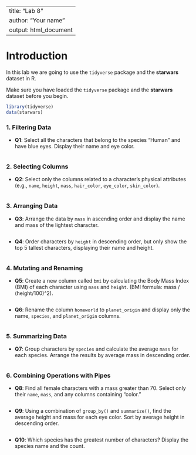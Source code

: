 
---
title: "Lab 8"
author: "Your name"
output: html_document
---

# Introduction

In this lab we are going to use the `tidyverse` package and the **starwars** dataset in R. 


Make sure you have loaded the `tidyverse` package and the **starwars** dataset before you begin.

```r
library(tidyverse)
data(starwars)
```


### 1. Filtering Data
- **Q1**: Select all the characters that belong to the species "Human" and have blue eyes. Display their name and eye color.

```r


```

### 2. Selecting Columns
- **Q2**: Select only the columns related to a character’s physical attributes (e.g., `name`, `height`, `mass`, `hair_color`, `eye_color`, `skin_color`).

```r


```

### 3. Arranging Data
- **Q3**: Arrange the data by `mass` in ascending order and display the name and mass of the lightest character.

```r


```

- **Q4**: Order characters by `height` in descending order, but only show the top 5 tallest characters, displaying their name and height.

```r


```

### 4. Mutating and Renaming
- **Q5**: Create a new column called `bmi` by calculating the Body Mass Index (BMI) of each character using `mass` and `height`.  (BMI formula: mass / (height/100)^2).

```r


```

- **Q6**: Rename the column `homeworld` to `planet_origin` and display only the name, `species`, and `planet_origin` columns.

```r


```

### 5. Summarizing Data
- **Q7**: Group characters by `species` and calculate the average `mass` for each species. Arrange the results by average mass in descending order.

```r


```

### 6. Combining Operations with Pipes
- **Q8**: Find all female characters with a mass greater than 70. Select only their `name`, `mass`, and any columns containing "color."

```r


```

- **Q9**: Using a combination of `group_by()` and `summarize()`, find the average height and mass for each eye color. Sort by average height in descending order.

```r


```


- **Q10**: Which species has the greatest number of characters? Display the species name and the count.

```r


```
